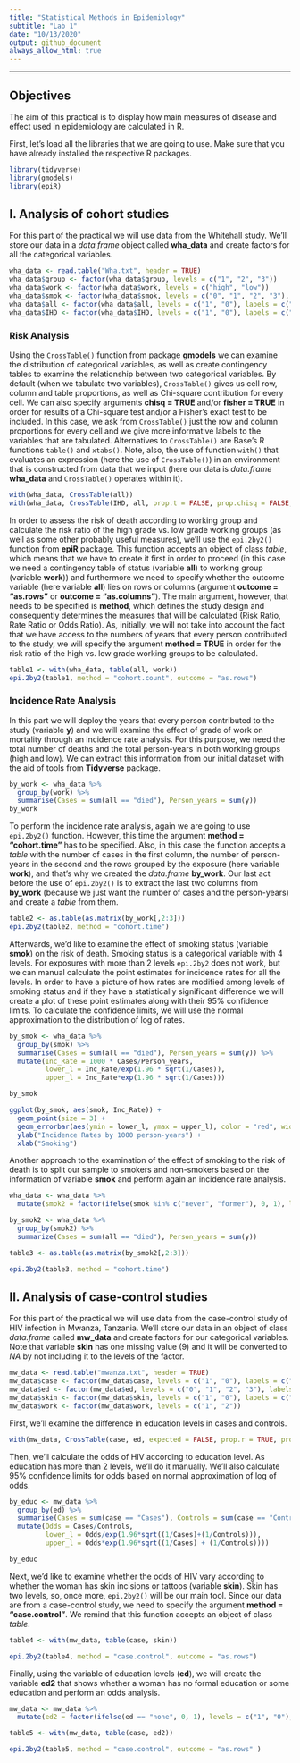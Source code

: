 ```yaml
---
title: "Statistical Methods in Epidemiology"
subtitle: "Lab 1"
date: "10/13/2020"
output: github_document
always_allow_html: true
---
```


***

## Objectives

The aim of this practical is to display how main measures of disease and effect used in epidemiology are calculated in R.

First, let's load all the libraries that we are going to use. Make sure that you have already installed the respective R packages.

```r
library(tidyverse)
library(gmodels)
library(epiR)
```


## I. Analysis of cohort studies

For this part of the practical we will use data from the Whitehall study. We'll store our data in a *data.frame* object called **wha_data** and create factors for all the categorical variables.

```r
wha_data <- read.table("Wha.txt", header = TRUE)
wha_data$group <- factor(wha_data$group, levels = c("1", "2", "3"))
wha_data$work <- factor(wha_data$work, levels = c("high", "low"))
wha_data$smok <- factor(wha_data$smok, levels = c("0", "1", "2", "3"), labels = c("never", "former", "0-19", ">= 20"))
wha_data$all <- factor(wha_data$all, levels = c("1", "0"), labels = c("died", "alive"))
wha_data$IHD <- factor(wha_data$IHD, levels = c("1", "0"), labels = c("IHD", "Other_cause"))

```

### Risk Analysis


Using the `CrossTable()` function from package **gmodels** we can examine the distribution of categorical variables, as well as create contingency tables to examine the relationship between two categorical variables. By default (when we tabulate two variables), `CrossTable()` gives us cell row, column and table proportions, as well as Chi-square contribution for every cell. We can also specify arguments **chisq = TRUE ** and/or **fisher = TRUE** in order for results of a Chi-square test and/or a Fisher's exact test to be included. In this case, we ask from `CrossTable()` just the row and column proportions for every cell and we give more informative labels to the variables that are tabulated. Alternatives to `CrossTable()` are Base's R functions `table()` and `xtabs()`. Note, also, the use of function `with()` that evaluates an expression (here the use of `CrossTable()`) in an environment that is constructed from data that we input (here our data is *data.frame* **wha_data** and `CrossTable()` operates within it).

```r
with(wha_data, CrossTable(all))
with(wha_data, CrossTable(IHD, all, prop.t = FALSE, prop.chisq = FALSE, dnn = c("Cause of death", "Status")))
```


In order to assess the risk of death according to working group and calculate the risk ratio of the high grade vs. low grade working groups (as well as some other probably useful measures), we'll use the `epi.2by2()` function from **epiR** package. This function accepts an object of class *table*, which means that we have to create it first in order to proceed (in this case we need a contingency table of status (variable **all**) to working group (variable **work**)) and furthermore we need to specify whether the outcome variable (here variable **all**) lies on rows or columns (argument **outcome = "as.rows"** or **outcome = "as.columns"**). The main argument, however, that needs to be specified is **method**, which defines the study design and consequently determines the measures that will be calculated (Risk Ratio, Rate Ratio or Odds Ratio). As, initially, we will not take into account the fact that we have access to the numbers of years that every person contributed to the study, we will specify the argument **method = TRUE** in order for the risk ratio of the high vs. low grade working groups to be calculated.

```r
table1 <- with(wha_data, table(all, work))
epi.2by2(table1, method = "cohort.count", outcome = "as.rows")
```

### Incidence Rate Analysis


In this part we will deploy the years that every person contributed to the study (variable **y**) and we will examine the effect of grade of work on mortality through an incidence rate analysis. For this purpose, we need the total number of deaths and the total person-years in both working groups (high and low). We can extract this information from our initial dataset with the aid of tools from **Tidyverse** package.

```r
by_work <- wha_data %>%
  group_by(work) %>%
  summarise(Cases = sum(all == "died"), Person_years = sum(y))
by_work
```

To perform the incidence rate analysis, again we are going to use `epi.2by2()` function. However, this time the argument **method = "cohort.time"** has to be specified. Also, in this case the function accepts a *table* with the number of cases in the first column, the number of person-years in the second and the rows grouped by the exposure (here variable **work**), and that's why we created the *data.frame* **by_work**. Our last act before the use of `epi.2by2()` is to extract the last two columns from **by_work** (because we just want the number of cases and the person-years) and create a *table* from them.

```r
table2 <- as.table(as.matrix(by_work[,2:3]))
epi.2by2(table2, method = "cohort.time")
```


Afterwards, we'd like to examine the effect of smoking status (variable **smok**) on the risk of death. Smoking status is a categorical variable with 4 levels. For exposures with more than 2 levels `epi.2by2` does not work, but we can manual calculate the point estimates for incidence rates for all the levels. In order to have a picture of how rates are modified among levels of smoking status and if they have a statistically significant difference we will create a plot of these point estimates along with their 95% confidence limits. To calculate the confidence limits, we will use the normal approximation to the distribution of log of rates.

```r
by_smok <- wha_data %>%
  group_by(smok) %>%
  summarise(Cases = sum(all == "died"), Person_years = sum(y)) %>% 
  mutate(Inc_Rate = 1000 * Cases/Person_years, 
         lower_l = Inc_Rate/exp(1.96 * sqrt(1/Cases)), 
         upper_l = Inc_Rate*exp(1.96 * sqrt(1/Cases)))

by_smok

ggplot(by_smok, aes(smok, Inc_Rate)) + 
  geom_point(size = 3) + 
  geom_errorbar(aes(ymin = lower_l, ymax = upper_l), color = "red", width = 0.5) +
  ylab("Incidence Rates by 1000 person-years") +
  xlab("Smoking")
```


Another approach to the examination of the effect of smoking to the risk of death is to split our sample to smokers and non-smokers based on the information of variable **smok** and perform again an incidence rate analysis. 

```r
wha_data <- wha_data %>% 
  mutate(smok2 = factor(ifelse(smok %in% c("never", "former"), 0, 1), levels = c("1", "0"), labels = c("smokers", "non_smokers")))

by_smok2 <- wha_data %>%
  group_by(smok2) %>% 
  summarize(Cases = sum(all == "died"), Person_years = sum(y))

table3 <- as.table(as.matrix(by_smok2[,2:3]))

epi.2by2(table3, method = "cohort.time") 


```


## II. Analysis of case-control studies

For this part of the practical we will use data from the case-control study of HIV infection in Mwanza, Tanzania. We'll store our data in an object of class *data.frame* called **mw_data** and create factors for our categorical variables. Note that variable **skin** has one missing value (9) and it will be converted to *NA* by not including it to the levels of the factor.

```r
mw_data <- read.table("mwanza.txt", header = TRUE)
mw_data$case <- factor(mw_data$case, levels = c("1", "0"), labels = c("Cases", "Controls"))
mw_data$ed <- factor(mw_data$ed, levels = c("0", "1", "2", "3"), labels = c("none", "elementary", "medium", "high"))
mw_data$skin <- factor(mw_data$skin, levels = c("1", "0"), labels = c("yes", "no"))
mw_data$work <- factor(mw_data$work, levels = c("1", "2"))
```


First, we'll examine the difference in education levels in cases and controls.

```r
with(mw_data, CrossTable(case, ed, expected = FALSE, prop.r = TRUE, prop.c = TRUE, prop.t = FALSE, prop.chisq = FALSE, dnn = c("HIV", "Education")))
```

Then, we'll calculate the odds of HIV according to education level. As education has more than 2 levels, we'll do it manually. We'll also calculate 95% confidence limits for odds based on normal approximation of log of odds.

```r
by_educ <- mw_data %>% 
  group_by(ed) %>% 
  summarise(Cases = sum(case == "Cases"), Controls = sum(case == "Controls")) %>% 
  mutate(Odds = Cases/Controls, 
         lower_l = Odds/exp(1.96*sqrt((1/Cases)+(1/Controls))), 
         upper_l = Odds*exp(1.96*sqrt((1/Cases) + (1/Controls))))

by_educ
```

Next, we'd like to examine whether the odds of HIV vary according to whether the woman has skin incisions or tattoos (variable **skin**). Skin has two levels, so, once more, `epi.2by2()` will be our main tool. Since our data are from a case-control study, we need to specify the argument **method = "case.control"**. We remind that this function accepts an object of class *table*.

```r
table4 <- with(mw_data, table(case, skin))

epi.2by2(table4, method = "case.control", outcome = "as.rows")
```

Finally, using the variable of education levels (**ed**), we will create the variable **ed2** that shows whether a woman has no formal education or some education and perform an odds analysis.

```r
mw_data <- mw_data %>% 
  mutate(ed2 = factor(ifelse(ed == "none", 0, 1), levels = c("1", "0"), labels = c("some_education", "no_education")))

table5 <- with(mw_data, table(case, ed2))

epi.2by2(table5, method = "case.control", outcome = "as.rows" )

```

